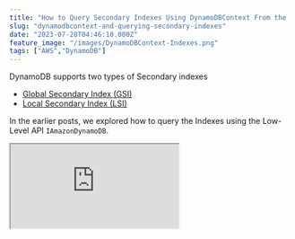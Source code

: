 ```yaml
---
title: "How to Query Secondary Indexes Using DynamoDBContext From the .NET SDK?"
slug: "dynamodbcontext-and-querying-secondary-indexes"
date: "2023-07-20T04:46:10.000Z"
feature_image: "/images/DynamoDBContext-Indexes.png"
tags: ["AWS","DynamoDB"]
---
```


DynamoDB supports two types of Secondary indexes

*   [Global Secondary Index (GSI)](/posts/dynamodb-global-secondary-index-gsi/)
*   [Local Secondary Index (LSI)](/posts/local-secondary-index-dynamodb/)

In the earlier posts, we explored how to query the Indexes using the Low-Level API `IAmazonDynamoDB`.

<iframe src="https://www.youtube.com/embed/tVTMiaXTudc?feature=oembed" />

In this blog let's learn how we can query the Index using the High-Level API, `IDynamoDBContext`.

_This article is sponsored by AWS and is part of my [AWS Series](/blog/tag/aws/)._

The High-Level API does have limitations with the way it can interact with the Index and often for more advanced level functionalities, you will need to switch down to the Low-Level API for querying.

Check out the blog post below to learn how you can query data from DynamoDB using the .NET SDK.

[

5 Ways To Query Data From Amazon DynamoDB using .NET

Querying is an essential operation in DynamoDB. It allows you to filter and select items in your database based on your application and user needs. When moving over to DynamoDB from more traditional relational databases like SQL Server, you must understand the different ways you can retrieve data…

![](/images/logo-512x512.png)Rahul NathRahul Pulikkot Nath

![](/images/DynamoDB-Querying-new.png)

](/posts/dynamodb-querying-dotnet/)

DynamoDBContext QueryAsync and Indexes
--------------------------------------

The `IDynamoDBContext` has the `QueryAsync` method, which is used to query objects from DynamoDB.

It supports passing in additional configuration via the optional`DynamoDBOperationConfig` object.

The `DynamoDBOperationConfig` has a property `IndexName`, to specify the name of the Index to run the query on. This is an optional field, and if not specified the query operation is performed on the base table.

Querying any of the Indexes, Global Secondary Index, or Local Secondary Index, using the High-Level API works the same, as shown below.

```csharp
[HttpGet("dynamodbcontext-query-index")]
public async Task<IEnumerable<WeatherForecastListItem>> QueryGSIIndexUsingDynamoDBContext(DateTime dateTime)
{
```
        return await _dynamoDbContext
            .QueryAsync<WeatherForecastListItem>(
                dateTime.Date,
                new DynamoDBOperationConfig()
                {
                    IndexName = "Date-CityName-with-Temp-index",
                    OverrideTableName = nameof(WeatherForecast)
                })
            .GetRemainingAsync();
    }

All you need to do is to specify the `IndexName` as part of the `DynamoDBOperationConfig`.

You can specify the table name via the `OverriderTableName` property or use the `DynamoDBTable` attribute. Check out the [.NET DynamoDB SDK: Understanding Table Name Conventions and DynamoDBTable Attribute](/posts/dynamodb-net-table/) to learn more.

DynamoDBContext LoadAsync and Indexes
-------------------------------------

The `DynamoDBContext` has the `LoadAsync` method that is used to load a specific item from the DynamoDB table.

Even though the method syntax supports passing in the same `DynamoDBOperationConfig`, it does not work for the `LoadAsync` method.

The primary key values must be unique on a DynamoDB table. However, within an Index, the key values can be duplicated.

💡

_In a DynamoDB table, each key value must be unique. However, the key values in a Global Secondary Index do not need to be unique_

Trying to load a specific item given a set of keys, does not make sense on an Index for this same reason. Since you can get back more than one item

Because of the same reason the `LoadAsync` method, even though it supports the same `DynamoDBOperatrionConfig` object, it ignores the `IndexName` property. The query runs on the base table using its primary keys.

This is a bad design from the SDK side, supporting the same operation configuration for both `Load` and `Query` methods. There is an existing issue for this and you can [track it here for more details.](https://github.com/aws/aws-sdk-net/issues/1748)